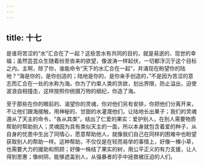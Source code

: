 ```yaml
---
---
---
```

title: 十七
---

是谁将苦涩的“水”汇合在了一起？这些苦水有共同的目的，就是易逝的、现世的幸福；虽然芸芸众生随着纷至沓来的欲望，像波涛一样起伏，一切都浮沉于这个目标之内。主啊，除了你，谁能命令“天下的水汇合在一起”，并涌现在盼望你的陆地？“海是你的，是你创造的；陆地是你的，是你亲手创造的，”不是因为苦涩的意志而汇合在一处的水称为海。你为了约束人类的贪欲，划出界限，防止溢出，迫使波浪自相撞击，这样按照你统摄万物的纲纪，你造了海。

至于那些在你的眼前的、渴望你的灵魂，你对他们另有安排，你把他们分离开来，不让他们跟海接触，用神秘的、甘甜的水灌溉他们，让陆地长出果子；我们的灵魂遵从了天主的命令，“各从其类”，结出了仁爱的果实：爱护别人，在别人需要物质帮助时帮助别人；灵魂因为具有类似天主的一面，所以本身就包含着爱的种子，从自身的忧患中生出了同情心，愿意帮助他人，就像我们自己在同样的困难中也盼望获取别人的帮助一样。这种帮助，不仅仅是在轻而易举的事情上，好像一棵小草，也需要大力的援助和照顾；好像一株结了果实的树，用公平正义的有力支援，让人得到恩惠；像树阴，能够遮盖别人，从强暴者的手中拯救被压迫的人们。